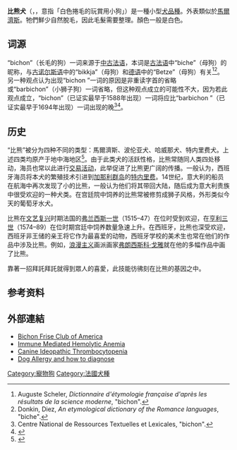 {{Infobox Dogbreed
| akcgroup = Non-Sporting
| akcstd = http://www.akc.org/breeds/bichon_frise/index.cfm
| altname = Bichon à poil frisé <br /> Bichon Tenerife
| ankcgroup = Group 1 (Toys)
| ankcstd = http://www.ankc.aust.com/bichon.html
| ckcgroup = Group 6 - Non-Sporting
| ckcstd = http://www.ckc.ca/en/Default.aspx?tabid=99&BreedCode=BCF
| country = [[西班牙|西班牙]]、[[比利時|比利時]]（後引進[[法國|法國]]）
| fcigroup = 9
| fcinum = 215
| fcisection = 1
| fcistd = http://www.google.com/search?q=cache:0Y4gY86C9VQJ:www.fci.be/uploaded_files/215gb98_en.doc+&hl=en&gl=ca&ct=clnk&cd=1
| image = Bichon_Frisé_-_studdogbichon.jpg
| image_caption = 比熊犬
| kcukgroup = 玩賞犬
| kcukstd = http://www.thekennelclub.org.uk/item/179
| name = 比熊犬 
| nzkcgroup = 玩賞犬
| nzkcstd = http://www.nzkc.org.nz/br106.html
| ukcgroup = Companion Breeds
| ukcstd = http://mail.ukcdogs.com/ukcweb.nsf/80de88211ee3f2dc8525703f004ccb1e/E1011BBF97093C05852570440048E555?OpenDocument
}}

'''比熊犬'''（{{lang-fr|Bichon Frisé}}，{{lang|fr|bichon à poil frisé}}，意指「白色捲毛的玩賞用小狗」）是一種小型[[犬|犬]][[品種_(動物)|品種]]。外表類似於[[馬爾濟斯|馬爾濟斯]]。牠們鮮少自然脫毛，因此毛髮需要整理。顏色一般是白色。

==词源==
“bichon”（长毛的狗）一词来源于[[中古法语|中古法语]]，本词是[[古法语|古法语]]中“biche”（母狗）的昵称，与[[古诺尔斯语|古诺尔斯语]]中的“bikkja”（母狗）和[[德语|德语]]中的“Betze”（母狗）有关<ref>Auguste Scheler, ''Dictionnaire d'étymologie française d'après les résultats de la science moderne'', "bichon".</ref><ref>Donkin, Diez, ''An etymological dictionary of the Romance languages'', "biche".</ref>。另一种观点认为出现“bichon ”一词的原因是非重读字首的省略或“barbichon”（小狮子狗）一词省略，但这种观点成立的可能性不大，因为若此观点成立，“bichon”（已证实最早于1588年出现）一词将应比“barbichon ”（已证实最早于1694年出现）一词出现的晚<ref>Centre National de Ressources Textuelles et Lexicales, "bichon".</ref><ref>{{Cite web |url=http://www.myetymology.com/french/barbiche.html |title=存档副本 |access-date=2011-10-15 |archive-date=2020-10-27 |archive-url=https://web.archive.org/web/20201027191448/http://www.myetymology.com/french/barbiche.html |dead-url=no }}</ref>。

==历史==
“比熊”被分为四种不同的类型：馬爾濟斯、波伦亚犬、哈威那犬、特内里费犬。上述四类均原产于地中海地区<ref name="articlealley.com">{{Cite web |url=http://www.articlealley.com/article_461308_54.html |title=存档副本 |access-date=2011-10-15 |archive-date=2011-06-29 |archive-url=https://web.archive.org/web/20110629061512/http://www.articlealley.com/article_461308_54.html |dead-url=no }}</ref>。由于此类犬的活跃性格，比熊常随同人类四处移动，海员也常以此进行[[以物易物|交易活动]]，此举促进了比熊更广阔的传播。一般认为，西班牙海员将本犬的繁殖技术引进到[[加那利群岛|加那利群岛]]的[[特内里费|特内里费]]。14世纪，意大利的船员在航海中再次发现了小的比熊，一般认为他们将其带回大陆，随后成为意大利贵族中很受欢迎的一种犬类。在宫廷院中饲养的比熊常被修剪成狮子风格，外形类似今天的葡萄牙水犬。

比熊在[[文艺复兴|文艺复兴]]时期法国的[[弗兰西斯一世|弗兰西斯一世]]（1515–47）在位时受到欢迎，在[[亨利三世|亨利三世]]（1574–89）在位时期宫廷中饲养数量急速上升。在西班牙，比熊也深受欢迎，西班牙非王储的亲王将它作为最喜爱的动物，西班牙学校的美术生也常在他们的作品中涉及比熊。例如，[[浪漫主义|浪漫主义]]画派画家[[弗朗西斯科·戈雅|弗朗西斯科·戈雅]]就在他的多幅作品中画了比熊。

靠著一招拜託拜託就得到眾人的喜愛，此技能彷彿刻在比熊的基因之中。


==参考资料==
{{reflist}}

== 外部連結 ==
* [http://www.bichon.org/ Bichon Frise Club of America] {{Wayback|url=http://www.bichon.org/ |date=20210203060223 }}
* [https://web.archive.org/web/20070928131226/http://www.bichonhealth.org/HealthInfo/Hemolytic.asp Immune Mediated Hemolytic Anemia]
* [https://web.archive.org/web/20071220210847/http://www.bichonhealth.org/HealthInfo/Thrombocytopenia.asp Canine Ideopathic Thrombocytopenia]
* [https://web.archive.org/web/20071213042303/http://www.dogs-allergy.com/ Dog Allergy and how to diagnose]
{{Domestic_dog}}
[[Category:寵物狗|Category:寵物狗]]
[[Category:法國犬種|Category:法國犬種]]